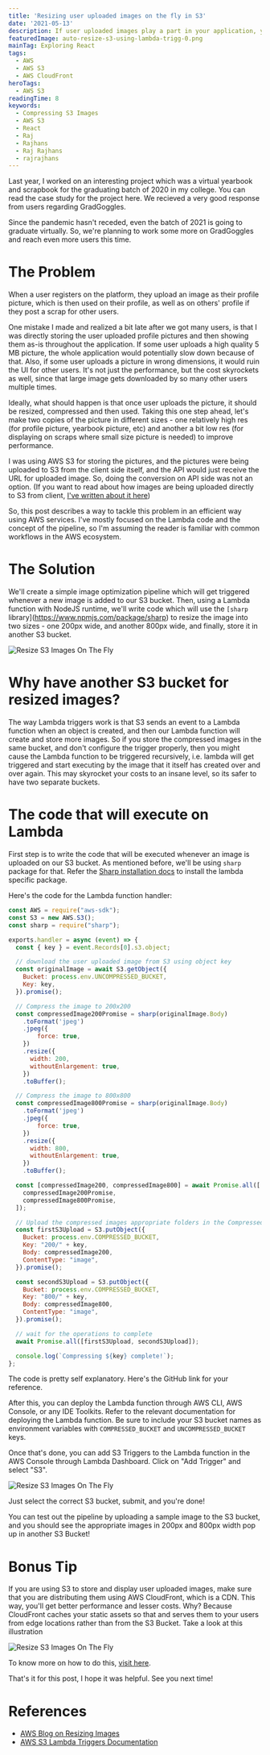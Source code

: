 ```yaml
---
title: 'Resizing user uploaded images on the fly in S3'
date: '2021-05-13'
description: If user uploaded images play a part in your application, you will sooner or later face the problem of users uploading enormously sized images. To solve this, this post will walk you through a Lambda & S3 based solution which is fast yet very cost efficient.
featuredImage: auto-resize-s3-using-lambda-trigg-0.png
mainTag: Exploring React
tags:
  - AWS
  - AWS S3
  - AWS CloudFront
heroTags:
  - AWS S3
readingTime: 8
keywords:
  - Compressing S3 Images
  - AWS S3
  - React
  - Raj
  - Rajhans
  - Raj Rajhans
  - rajrajhans
---
```


Last year, I worked on an interesting project which was a virtual yearbook and scrapbook for the graduating batch of 2020 in my college. You can read the case study for the project here. We recieved a very good response from users regarding GradGoggles.

Since the pandemic hasn't receded, even the batch of 2021 is going to graduate virtually. So, we're planning to work some more on GradGoggles and reach even more users this time.

# The Problem

When a user registers on the platform, they upload an image as their profile picture, which is then used on their profile, as well as on others' profile if they post a scrap for other users.

One mistake I made and realized a bit late after we got many users, is that I was directly storing the user uploaded profile pictures and then showing them as-is throughout the application. If some user uploads a high quality 5 MB picture, the whole application would potentially slow down because of that. Also, if some user uploads a picture in wrong dimensions, it would ruin the UI for other users. It's not just the performance, but the cost skyrockets as well, since that large image gets downloaded by so many other users multiple times.

Ideally, what should happen is that once user uploads the picture, it should be resized, compressed and then used. Taking this one step ahead, let's make two copies of the picture in different sizes - one relatively high res (for profile picture, yearbook picture, etc) and another a bit low res (for displaying on scraps where small size picture is needed) to improve performance.

I was using AWS S3 for storing the pictures, and the pictures were being uploaded to S3 from the client side itself, and the API would just receive the URL for uploaded image. So, doing the conversion on API side was not an option. (If you want to read about how images are being uploaded directly to S3 from client, [I've written about it here](https://rajrajhans.com/2020/06/2-ways-to-upload-files-to-s3-in-flask/))

So, this post describes a way to tackle this problem in an efficient way using AWS services. I've mostly focused on the Lambda code and the concept of the pipeline, so I'm assuming the reader is familiar with common workflows in the AWS ecosystem.

# The Solution

We'll create a simple image optimization pipeline which will get triggered whenever a new image is added to our S3 bucket. Then, using a Lambda function with NodeJS runtime, we'll write code which will use the `[sharp` library](https://www.npmjs.com/package/sharp) to resize the image into two sizes - one 200px wide, and another 800px wide, and finally, store it in another S3 bucket.

<ImageWrapper isTransparent="1">

![Resize S3 Images On The Fly](auto-resize-s3-using-lambda-trigg-1.png)

</ImageWrapper>

# Why have another S3 bucket for resized images?

The way Lambda triggers work is that S3 sends an event to a Lambda function when an object is created, and then our Lambda function will create and store more images. So if you store the compressed images in the same bucket, and don't configure the trigger properly, then you might cause the Lambda function to be triggered recursively, i.e. lambda will get triggered and start executing by the image that it itself has created over and over again. This may skyrocket your costs to an insane level, so its safer to have two separate buckets.

# The code that will execute on Lambda

First step is to write the code that will be executed whenever an image is uploaded on our S3 bucket. As mentioned before, we'll be using `sharp` package for that. Refer the [Sharp installation docs](https://sharp.pixelplumbing.com/install#aws-lambda) to install the lambda specific package.

Here's the code for the Lambda function handler:

```js
const AWS = require("aws-sdk");
const S3 = new AWS.S3();
const sharp = require("sharp");

exports.handler = async (event) => {
  const { key } = event.Records[0].s3.object;

  // download the user uploaded image from S3 using object key
  const originalImage = await S3.getObject({
    Bucket: process.env.UNCOMPRESSED_BUCKET,
    Key: key,
  }).promise();

  // Compress the image to 200x200
  const compressedImage200Promise = sharp(originalImage.Body)
    .toFormat('jpeg')
    .jpeg({
        force: true,
    })
    .resize({
      width: 200,
      withoutEnlargement: true,
    })
    .toBuffer();

  // Compress the image to 800x800
  const compressedImage800Promise = sharp(originalImage.Body)
    .toFormat('jpeg')
    .jpeg({
        force: true,
    })
    .resize({
      width: 800,
      withoutEnlargement: true,
    })
    .toBuffer();

  const [compressedImage200, compressedImage800] = await Promise.all([
    compressedImage200Promise,
    compressedImage800Promise,
  ]);

  // Upload the compressed images appropriate folders in the Compressed Images bucket
  const firstS3Upload = S3.putObject({
    Bucket: process.env.COMPRESSED_BUCKET,
    Key: "200/" + key,
    Body: compressedImage200,
    ContentType: "image",
  }).promise();

  const secondS3Upload = S3.putObject({
    Bucket: process.env.COMPRESSED_BUCKET,
    Key: "800/" + key,
    Body: compressedImage800,
    ContentType: "image",
  }).promise();

  // wait for the operations to complete
  await Promise.all([firstS3Upload, secondS3Upload]);

  console.log(`Compressing ${key} complete!`);
};
```

The code is pretty self explanatory. Here's the GitHub link for your reference.

After this, you can deploy the Lambda function through AWS CLI, AWS Console, or any IDE Toolkits. Refer to the relevant documentation for deploying the Lambda function. Be sure to include your S3 bucket names as environment variables with `COMPRESSED_BUCKET` and `UNCOMPRESSED_BUCKET` keys.

Once that's done, you can add S3 Triggers to the Lambda function in the AWS Console through Lambda Dashboard. Click on "Add Trigger" and select "S3".

<ImageWrapper isTransparent="1">

![Resize S3 Images On The Fly](auto-resize-s3-using-lambda-trigg-2.png)

</ImageWrapper>

Just select the correct S3 bucket, submit, and you're done!

You can test out the pipeline by uploading a sample image to the S3 bucket, and you should see the appropriate images in 200px and 800px width pop up in another S3 Bucket!

# Bonus Tip

If you are using S3 to store and display user uploaded images, make sure that you are distributing them using AWS CloudFront, which is a CDN. This way, you'll get better performance and lesser costs. Why? Because CloudFront caches your static assets so that and serves them to your users from edge locations rather than from the S3 Bucket. Take a look at this illustration

<ImageWrapper isTransparent="1">

![Resize S3 Images On The Fly](auto-resize-s3-using-lambda-trigg-3.png)

</ImageWrapper>

To know more on how to do this, [visit here](https://aws.amazon.com/blogs/networking-and-content-delivery/amazon-s3-amazon-cloudfront-a-match-made-in-the-cloud/).

That's it for this post, I hope it was helpful. See you next time!


# References

- [AWS Blog on Resizing Images](    https://aws.amazon.com/blogs/compute/resize-images-on-the-fly-with-amazon-s3-aws-lambda-and-amazon-api-gateway/)
- [AWS S3 Lambda Triggers Documentation](https://docs.aws.amazon.com/lambda/latest/dg/with-s3.html)